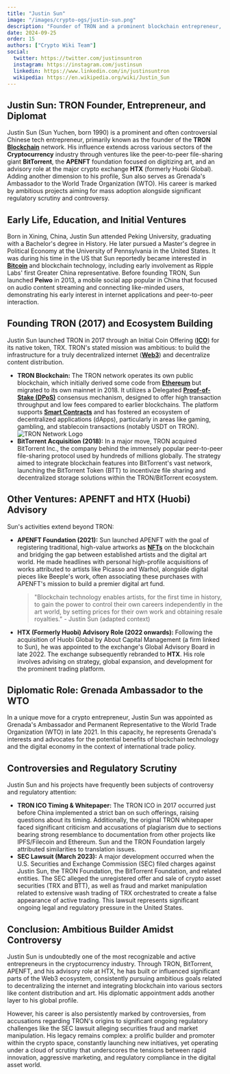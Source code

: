 ```yaml
---
title: "Justin Sun"
image: "/images/crypto-ogs/justin-sun.png"
description: "Founder of TRON and a prominent blockchain entrepreneur, has made significant strides in the world of decentralized technologies and art."
date: 2024-09-25
order: 15
authors: ["Crypto Wiki Team"]
social:
  twitter: https://twitter.com/justinsuntron
  instagram: https://instagram.com/justinsun
  linkedin: https://www.linkedin.com/in/justinsuntron
  wikipedia: https://en.wikipedia.org/wiki/Justin_Sun
---
```


## **Justin Sun: TRON Founder, Entrepreneur, and Diplomat**

Justin Sun (Sun Yuchen, born 1990) is a prominent and often controversial Chinese tech entrepreneur, primarily known as the founder of the **TRON** **[Blockchain](/posts/what-is-blockchain)** network. His influence extends across various sectors of the **Cryptocurrency** industry through ventures like the peer-to-peer file-sharing giant **BitTorrent**, the **APENFT** foundation focused on digitizing art, and an advisory role at the major crypto exchange **HTX** (formerly Huobi Global). Adding another dimension to his profile, Sun also serves as Grenada's Ambassador to the World Trade Organization (WTO). His career is marked by ambitious projects aiming for mass adoption alongside significant regulatory scrutiny and controversy.

## **Early Life, Education, and Initial Ventures**

Born in Xining, China, Justin Sun attended Peking University, graduating with a Bachelor's degree in History. He later pursued a Master's degree in Political Economy at the University of Pennsylvania in the United States. It was during his time in the US that Sun reportedly became interested in **[Bitcoin](/posts/what-is-bitcoin)** and blockchain technology, including early involvement as Ripple Labs' first Greater China representative. Before founding TRON, Sun launched **Peiwo** in 2013, a mobile social app popular in China that focused on audio content streaming and connecting like-minded users, demonstrating his early interest in internet applications and peer-to-peer interaction.

## **Founding TRON (2017) and Ecosystem Building**

Justin Sun launched TRON in 2017 through an Initial Coin Offering (**[ICO](/posts/common-crypto-terms)**) for its native token, TRX. TRON's stated mission was ambitious: to build the infrastructure for a truly decentralized internet (**[Web3](/posts/what-is-web3)**) and decentralize content distribution.

- **TRON Blockchain:** The TRON network operates its own public blockchain, which initially derived some code from **[Ethereum](/posts/what-is-ethereum)** but migrated to its own mainnet in 2018. It utilizes a Delegated **[Proof-of-Stake (DPoS)](/posts/what-is-proof-of-stake)** consensus mechanism, designed to offer high transaction throughput and low fees compared to earlier blockchains. The platform supports **[Smart Contracts](/posts/smart-contracts-and-industries-beyond-crypto)** and has fostered an ecosystem of decentralized applications (dApps), particularly in areas like gaming, gambling, and stablecoin transactions (notably USDT on TRON).
  ![TRON Network Logo](/images/posts/tron.png)
- **BitTorrent Acquisition (2018):** In a major move, TRON acquired BitTorrent Inc., the company behind the immensely popular peer-to-peer file-sharing protocol used by hundreds of millions globally. The strategy aimed to integrate blockchain features into BitTorrent's vast network, launching the BitTorrent Token (BTT) to incentivize file sharing and decentralized storage solutions within the TRON/BitTorrent ecosystem.

## **Other Ventures: APENFT and HTX (Huobi) Advisory**

Sun's activities extend beyond TRON:

- **APENFT Foundation (2021):** Sun launched APENFT with the goal of registering traditional, high-value artworks as **[NFTs](/posts/are-nfts-dead)** on the blockchain and bridging the gap between established artists and the digital art world. He made headlines with personal high-profile acquisitions of works attributed to artists like Picasso and Warhol, alongside digital pieces like Beeple's work, often associating these purchases with APENFT's mission to build a premier digital art fund.
  > "Blockchain technology enables artists, for the first time in history, to gain the power to control their own careers independently in the art world, by setting prices for their own work and obtaining resale royalties." - Justin Sun (adapted context)
- **HTX (Formerly Huobi) Advisory Role (2022 onwards):** Following the acquisition of Huobi Global by About Capital Management (a firm linked to Sun), he was appointed to the exchange's Global Advisory Board in late 2022. The exchange subsequently rebranded to **HTX**. His role involves advising on strategy, global expansion, and development for the prominent trading platform.

## **Diplomatic Role: Grenada Ambassador to the WTO**

In a unique move for a crypto entrepreneur, Justin Sun was appointed as Grenada's Ambassador and Permanent Representative to the World Trade Organization (WTO) in late 2021. In this capacity, he represents Grenada's interests and advocates for the potential benefits of blockchain technology and the digital economy in the context of international trade policy.

## **Controversies and Regulatory Scrutiny**

Justin Sun and his projects have frequently been subjects of controversy and regulatory attention:

- **TRON ICO Timing & Whitepaper:** The TRON ICO in 2017 occurred just before China implemented a strict ban on such offerings, raising questions about its timing. Additionally, the original TRON whitepaper faced significant criticism and accusations of plagiarism due to sections bearing strong resemblance to documentation from other projects like IPFS/Filecoin and Ethereum. Sun and the TRON Foundation largely attributed similarities to translation issues.
- **SEC Lawsuit (March 2023):** A major development occurred when the U.S. Securities and Exchange Commission (SEC) filed charges against Justin Sun, the TRON Foundation, the BitTorrent Foundation, and related entities. The SEC alleged the unregistered offer and sale of crypto asset securities (TRX and BTT), as well as fraud and market manipulation related to extensive wash trading of TRX orchestrated to create a false appearance of active trading. This lawsuit represents significant ongoing legal and regulatory pressure in the United States.

## **Conclusion: Ambitious Builder Amidst Controversy**

Justin Sun is undoubtedly one of the most recognizable and active entrepreneurs in the cryptocurrency industry. Through TRON, BitTorrent, APENFT, and his advisory role at HTX, he has built or influenced significant parts of the Web3 ecosystem, consistently pursuing ambitious goals related to decentralizing the internet and integrating blockchain into various sectors like content distribution and art. His diplomatic appointment adds another layer to his global profile.

However, his career is also persistently marked by controversies, from accusations regarding TRON's origins to significant ongoing regulatory challenges like the SEC lawsuit alleging securities fraud and market manipulation. His legacy remains complex: a prolific builder and promoter within the crypto space, constantly launching new initiatives, yet operating under a cloud of scrutiny that underscores the tensions between rapid innovation, aggressive marketing, and regulatory compliance in the digital asset world.

